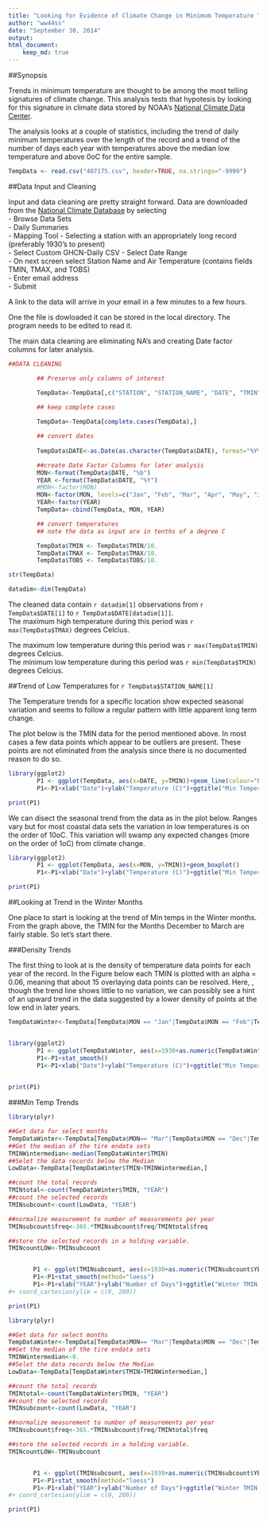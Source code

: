 ```yaml
---
title: "Looking for Evidence of Climate Change in Minimum Temperature Trends"
author: "ww44ss"
date: "September 30, 2014"
output: 
html_document:
    keep_md: true
---
```


##Synopsis

Trends in minimum temperature are thought to be among the most telling signatures of climate change. This analysis tests that hypotesis by looking for this signature in climate data stored by NOAA's [National Climate Data Center](http://www.ncdc.noaa.gov/cdo-web/).

The analysis looks at a couple of statistics, including the trend of daily minimum temperatures over the length of the record and a trend of the number of days each year with temperatures above the median low temperature and above 0oC for the entire sample.

```r

TempData <- read.csv("407175.csv", header=TRUE, na.strings="-9999")


```

##Data Input and Cleaning

Input and data cleaning are pretty straight forward. Data are downloaded from the [National Climate Database](http://www.ncdc.noaa.gov/cdo-web/) by selecting  
- Browse Data Sets  
- Daily Summaries  
- Mapping Tool
- Selecting a station with an appropriately long record (preferably 1930's to present)  
- Select Custom GHCN-Daily CSV 
- Select Date Range  
- On next screen select Station Name and Air Temperature (contains fields TMIN, TMAX, and TOBS)  
- Enter email address  
- Submit  

A link to the data will arrive in your email in a few minutes to a few hours.

One the file is dowloaded it can be stored in the local directory. The program needs to be edited to read it.  

The main data cleaning are eliminating NA's and creating Date factor columns for later analysis.  


```r

##DATA CLEANING

        ## Preserve only columns of interest

        TempData<-TempData[,c("STATION", "STATION_NAME", "DATE", "TMIN", "TMAX", "TOBS")]

        ## keep complete cases
        
        TempData<-TempData[complete.cases(TempData),]

        ## convert dates
        
        TempData$DATE<-as.Date(as.character(TempData$DATE), format="%Y%m%d")

        ##create Date Factor Columns for later analysis
        MON<-format(TempData$DATE, "%b")
        YEAR <-format(TempData$DATE, "%Y")
        #MON<-factor(MON)
        MON<-factor(MON, levels=c("Jan", "Feb", "Mar", "Apr", "May", "Jun", "Jul", "Aug", "Sep", "Oct", "Nov", "Dec"))
        YEAR<-factor(YEAR)
        TempData<-cbind(TempData, MON, YEAR)

        ## convert temperatures 
        ## note the data as input are in tenths of a degree C

        TempData$TMIN <- TempData$TMIN/10.
        TempData$TMAX <- TempData$TMAX/10.
        TempData$TOBS <- TempData$TOBS/10.

str(TempData)

datadim<-dim(TempData)


```

The cleaned data contain `r datadim[1]` observations from `r TempData$DATE[1]` to `r TempData$DATE[datadim[1]]`.  
The maximum high temperature during this period was `r max(TempData$TMAX)` degrees Celcius.  

The maximum low temperature during this period was `r max(TempData$TMIN)` degrees Celcius.  
The minimum low temperature during this period was `r min(TempData$TMIN)` degrees Celcius.  


##Trend of Low Temperatures for `r TempData$STATION_NAME[1]`  

The Temperature trends for a specific location show expected seasonal variation and seems to follow a regular pattern with little apparent long term change. 

The plot below is the TMIN data for the period mentioned above. In most cases a few data points which appear to be outliers are present. These points are not eliminated from the analysis since there is no documented reason to do so.  

```r
library(ggplot2)
        P1 <- ggplot(TempData, aes(x=DATE, y=TMIN))+geom_line(colour="blue")
        P1<-P1+xlab("Date")+ylab("Temperature (C)")+ggtitle("Min Temperatures vs. Date")

print(P1)
```

We can disect the seasonal trend from the data as in the plot below. Ranges vary but for most coastal data sets the variation in low temperatures is on the order of 10oC. This variation will swamp any expected changes (more on the order of 1oC) from climate change.


```r
library(ggplot2)
        P1 <- ggplot(TempData, aes(x=MON, y=TMIN))+geom_boxplot()
        P1<-P1+xlab("Date")+ylab("Temperature (C)")+ggtitle("Min Temperatures vs. Date")

print(P1)
```

##Looking at Trend in the Winter Months

One place to start is looking at the trend of Min temps in the Winter months. From the graph above, the TMIN for the Months December to March are fairly stable. So let's start there.  

###Density Trends  

The first thing to look at is the density of temperature data points for each year of the record. In the Figure below each TMIN is plotted with an alpha = 0.06, meaning that about 15 overlaying data points can be resolved. Here, , though the trend line shows little to no variation, we can possibly see a hint of an upward trend in the data suggested by a lower density of points at the low end in later years. 


```r

TempDataWinter<-TempData[TempData$MON == "Jan"|TempData$MON == "Feb"|TempData$MON == "Mar",]


library(ggplot2)
        P1 <- ggplot(TempDataWinter, aes(x=1930+as.numeric(TempDataWinter$YEAR), y=TMIN))+geom_point(size=2, alpha=.06, colour="red")
        P1<-P1+stat_smooth()
        P1<-P1+xlab("Date")+ylab("Temperature (C)")+ggtitle("Min Temperatures vs. Date") + theme(axis.text.x = element_text(angle = 90, hjust = 1))+ coord_cartesian(ylim = c(-10, 20)) 
        

print(P1)
```

###Min Temp Trends

```r

library(plyr)

##Get data for select months 
TempDataWinter<-TempData[TempData$MON== "Mar"|TempData$MON == "Dec"|TempData$MON == "Jan"|TempData$MON == "Feb",]
##Get the median of the tire endata sets
TMINWintermedian<-median(TempDataWinter$TMIN)
##Selet the data records below the Median
LowData<-TempData[TempDataWinter$TMIN>TMINWintermedian,]

##count the total records
TMINtotal<-count(TempDataWinter$TMIN, "YEAR")
##count the selected records
TMINsubcount<-count(LowData, "YEAR")

##normalize measurement to number of measurements per year
TMINsubcount$freq<-365.*TMINsubcount$freq/TMINtotal$freq

##store the selected records in a holding variable.
TMINcountLOW<-TMINsubcount


       P1 <- ggplot(TMINsubcount, aes(x=1930+as.numeric(TMINsubcount$YEAR), y=freq))+geom_point(colour="red")
       P1<-P1+stat_smooth(method="loess")
       P1<-P1+xlab("YEAR")+ylab("Number of Days")+ggtitle("Winter TMIN > Median vs. Date") + theme(axis.text.x = element_text(angle = 90, hjust = 1))
#+ coord_cartesian(ylim = c(0, 200)) 

print(P1)


```

```r

library(plyr)

##Get data for select months 
TempDataWinter<-TempData[TempData$MON== "Mar"|TempData$MON == "Dec"|TempData$MON == "Jan"|TempData$MON == "Feb",]
##Get the median of the tire endata sets
TMINWintermedian<-0.
##Selet the data records below the Median
LowData<-TempData[TempDataWinter$TMIN>TMINWintermedian,]

##count the total records
TMINtotal<-count(TempDataWinter$TMIN, "YEAR")
##count the selected records
TMINsubcount<-count(LowData, "YEAR")

##normalize measurement to number of measurements per year
TMINsubcount$freq<-365.*TMINsubcount$freq/TMINtotal$freq

##store the selected records in a holding variable.
TMINcountLOW<-TMINsubcount


       P1 <- ggplot(TMINsubcount, aes(x=1930+as.numeric(TMINsubcount$YEAR), y=freq))+geom_point(colour="red")
       P1<-P1+stat_smooth(method="loess")
       P1<-P1+xlab("YEAR")+ylab("Number of Days")+ggtitle("Winter TMIN > 0 vs. Date") + theme(axis.text.x = element_text(angle = 90, hjust = 1))
#+ coord_cartesian(ylim = c(0, 200)) 

print(P1)


```


